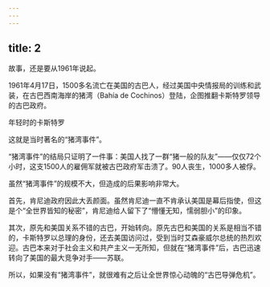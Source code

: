 ```yaml
---
---
---
```

title: 2
---



故事，还是要从1961年说起。

1961年4月17日，1500多名流亡在美国的古巴人，经过美国中央情报局的训练和武装，在古巴西南海岸的猪湾（Bahía de Cochinos）登陆，企图推翻卡斯特罗领导的古巴政府。

年轻时的卡斯特罗



这就是当时著名的“猪湾事件”。

“猪湾事件”的结局只证明了一件事：美国人找了一群“猪一般的队友”——仅仅72个小时，这支1500人的雇佣军就被古巴政府军击溃了。90人丧生，1000多人被俘。

虽然“猪湾事件”的规模不大，但造成的后果影响非常大。

首先，肯尼迪政府因此大丢颜面。虽然肯尼迪一直不肯承认美国是幕后指使，但这是个“全世界皆知的秘密”，肯尼迪给人留下了“懵懂无知，懦弱胆小”的印象。

其次，原先和美国关系不错的古巴，开始转向。原先古巴和美国的关系是相当不错的，卡斯特罗以总理的身份，还去美国访问过，受到当时艾森豪威尔总统的热烈欢迎。古巴本来对于社会主义和共产主义一无所知，但就在“猪湾事件”后，古巴迅速转向了美国的最大竞争对手——苏联。

所以，如果没有“猪湾事件”，就很难有之后让全世界惊心动魄的“古巴导弹危机”。